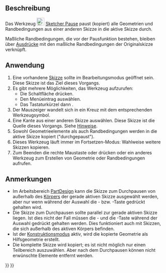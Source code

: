 <languages/>

{{Docnav/de
|[[Sketcher_Intersection/de|Schneiden]]
|[[Sketcher_SelectOrigin/de|UrsprungAuswählen]]
|[[Sketcher_Workbench/de|Sketcher]]
|IconL=Sketcher_Intersection.svg
|IconR=Sketcher_SelectOrigin.svg
|IconC=Workbench_Sketcher.svg
}}

{{GuiCommand/de
|Name=Sketcher CarbonCopy
|Name/de=Sketcher Pause
|MenuLocation=Skizze → Sketcher-Werkzeuge → Blaupause erstellen
|Workbenches=[[Sketcher_Workbench/de|Sketcher]]
|Shortcut={{KEY|G}} {{KEY|W}}
|Version=0.17
}}

<span id="Description"></span>
==Beschreibung==

Das Werkzeug [[Image:Sketcher_CarbonCopy.svg|24px]] [[Sketcher_CarbonCopy/de|Sketcher Pause]] paust (kopiert) alle Geometrien und Randbedingungen aus einer anderen Skizze in die aktive Skizze durch.

Maßliche Randbedingungen, die vor der Pausfunktion bestehen, bleiben über [[Expressions/de|Ausdrücke]] mit den maßliche Randbedingungen der Originalskizze verknüpft.

<span id="Usage"></span>
==Anwendung==

# Eine vorhandene [[Sketcher_NewSketch/de|Skizze]] sollte im Bearbeitungsmodus geöffnet sein. Diese Skizze ist das Ziel dieses Vorgangs.
# Es gibt mehrere Möglichkeiten, das Werkzeug aufzurufen:
#* Die Schaltfläche {{Button|[[Image:Sketcher_CarbonCopy.svg|16px]] [[Sketcher_CarbonCopy|Blaupause erstellen]]}} drücken.
#* Den Menüeintrag {{MenuCommand|Skizze → Sketcher-Werkzeuge → [[Image:Sketcher_CarbonCopy.svg|16px]] Blaupause erstellen}} auswählen.
#* Das Tastaturkürzel {{KEY|G}} dann {{KEY|W}}.
# Der Mauszeiger wandelt sich in ein Kreuz mit dem entsprechenden Werkzeugsymbol.
# Eine Kante aus einer anderen Skizze auswählen. Diese Skizze ist die Quelle dieses Vorgangs. Siehe [[#Hinweise|Hinweise]].
# Sowohl Geometrieelemente als auch Randbedingungen werden in die aktive Skizze kopiert ("durchgepaust").
# Dieses Werkzeug läuft immer im Fortsetzen-Modus: Wahlweise weitere Skizzen kopieren.
# Zum Beenden die rechte Maustaste oder {{KEY|Esc}} drücken oder ein anderes Werkzeug zum Erstellen von Geometrie oder Randbedingungen aufrufen.

<span id="Notes"></span>
==Anmerkungen==

* Im Arbeitsbereich [[PartDesign_Workbench/de|PartDesign]] kann die Skizze zum Durchpausen von außerhalb des [[PartDesign_Body/de|Körpers]] der gerade aktiven Skizze ausgewählt werden, aber nur wenn während der Auswahl die {{KEY|Ctrl}}- bzw. {{KEY|Strg}}-Taste gedrückt gehalten wird.
* Die Skizze zum Durchpausen sollte parallel zur gerade aktiven Skizze liegen. Ist dies nicht der Fall müssen die {{KEY|Ctrl}}- und die {{KEY|Alt}}-Taste während der Auswahl gedrückt gehalten werden. Dies funktioniert auch mit Skizzen, die sich außerhalb des aktiven Körpers befinden.
* Ist der [[Sketcher_ToggleConstruction/de|Konstruktionsmodus]] aktiv, wird die kopierte Geometrie als Hilfsgeometrie erstellt.
* Die komplette Skizze wird kopiert; es ist nicht möglich nur einen Teilbereich auszuwählen. Aber nach dem Durchpausen können nicht erwünschte Elemente entfernt werden.


{{Docnav/de
|[[Sketcher_Intersection/de|Schneiden]]
|[[Sketcher_SelectOrigin/de|UrsprungAuswählen]]
|[[Sketcher_Workbench/de|Sketcher]]
|IconL=Sketcher_Intersection.svg
|IconR=Sketcher_SelectOrigin.svg
|IconC=Workbench_Sketcher.svg
}}

{{Sketcher_Tools_navi{{#translation:}}}}
{{Userdocnavi{{#translation:}}}}